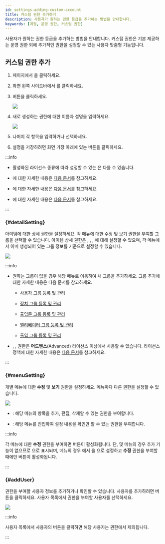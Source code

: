 ```yaml
---
id: settings-adding-custom-account
title: 커스텀 권한 추가하기
description: 사용자가 원하는 권한 등급을 추가하는 방법을 안내합니다.
keywords: [계정, 운영 권한, 커스텀 권한]
---
```


사용자가 원하는 권한 등급을 추가하는 방법을 안내합니다. 커스텀 권한은 기본 제공하는 운영 권한 외에 추가적인 권한을 설정할 수 있는 사용자 맞춤형 기능입니다.

## 커스텀 권한 추가

1. <Cmd sid='shell.header.launcher' /> 페이지에서 <Cmd sid='shell.header.setting' />을 클릭하세요.

1. 화면 왼쪽 사이드바에서 <Cmd sid='setting.menu.account.root' />를 클릭하세요.

1. <Cmd sid='setting.account.addCustomOperator' product='2' /> 버튼을 클릭하세요.

    <Image src='/img/biostarx-settings-account-add-custom-permission.png' />

1. 새로 생성하는 권한에 대한 이름과 설명을 입력하세요.

    <Image src='/img/biostarx-settings-account-add-custom-permission-details.png' />

1. 나머지 각 항목을 입력하거나 선택하세요.

1. 설정을 저장하려면 화면 가장 아래에 있는 <Cmd sid='button.apply' product='2' /> 버튼을 클릭하세요.

:::info

* 활성화된 라이선스 종류에 따라 설정할 수 있는 <Cmd sid='settings.account.menu.setting' product='2' />은 다를 수 있습니다.

* <Cmd sid='settings.account.menu.detailSetting' product='2' />에 대한 자세한 내용은 [다음 문서](#detailSetting)를 참고하세요.

* <Cmd sid='settings.account.menu.setting' product='2' />에 대한 자세한 내용은 [다음 문서](#menuSetting)를 참고하세요.

* <Cmd sid='settings.account.addUser' product='2' />에 대한 자세한 내용은 [다음 문서](#addUser)를 참고하세요.

:::


### <Cmd sid='settings.account.menu.detailSetting' product='2' className='normal' /> {#detailSetting}

아이템에 대한 상세 권한을 설정하세요. 각 메뉴에 대한 수정 및 보기 권한을 부여할 그룹을 선택할 수 있습니다. 아이템 상세 권한은 <Cmd sid='common.permission.module.userGroup' product='2' />, <Cmd sid='common.permission.module.deviceGroup' product='2' />, <Cmd sid='common.permission.module.doorGroup' product='2' />, <Cmd sid='common.permission.module.accessGroup' product='2' />에 대해 설정할 수 있으며, 각 메뉴에서 이미 생성되어 있는 그룹 정보를 기준으로 설정할 수 있습니다.

<Image src='/img/biostarx-settings-account-add-custom-permission-details-item.png' />

:::info

* 원하는 그룹이 없을 경우 해당 메뉴로 이동하여 새 그룹을 추가하세요. 그룹 추가에 대한 자세한 내용은 다음 문서를 참고하세요.

  * [사용자 그룹 등록 및 관리](user-group-manage)

  * [장치 그룹 등록 및 관리](settings-manage-device-group)

  * [출입문 그룹 등록 및 관리](settings-manage-door-group)

  * [엘리베이터 그룹 등록 및 관리](settings-manage-elevators-group)

  * [출입 그룹 등록 및 관리](settings-access-control-manage-access-group)

* <Cmd sid='common.permission.module.elevatorGroup' product='2' />, <Cmd sid='setting.account.item.advAC' product='2' />, <Cmd sid='setting.account.item.map' product='2' /> 권한은 **어드밴스**(Advanced) 라이선스 이상에서 사용할 수 있습니다. 라이선스 정책에 대한 자세한 내용은 [다음 문서](../biostar_x/licensing)를 참고하세요.

:::

### <Cmd sid='settings.account.menu.setting' product='2' className='normal' /> {#menuSetting}

개별 메뉴에 대한 **수정** 및 **보기** 권한을 설정하세요. 메뉴마다 다른 권한을 설정할 수 있습니다.

<Image src='/img/biostarx-settings-account-add-custom-permission-details-menus.png' />

* <Cmd sid='common.editRead' product='2' />: 해당 메뉴의 항목을 추가, 편집, 삭제할 수 있는 권한을 부여합니다.

* <Cmd sid='common.read' product='2' />: 해당 메뉴를 진입하여 설정 내용을 확인만 할 수 있는 권한을 부여합니다.

:::info

각 메뉴에 대한 **수정** 권한을 부여하면 <Cmd sid='button.add' product='2' /> 버튼이 활성화됩니다. 단, <Cmd sid='shell.header.dashboard' /> 및 <Cmd sid='shell.header.setting' /> 메뉴의 경우 추가 기능이 없으므로 <Cmd sid='setting.account.menu.canCreate.na' product='2' />으로 표시되며, <Cmd sid='common.permission.module.ac' product='2' /> 메뉴의 경우 <Cmd sid='settings.account.menu.detailSetting' product='2' />에서 <Cmd sid='common.permission.module.accessGroup' product='2' />을 <Cmd sid='setting.account.menu.detailPriv.allAC' product='2' />으로 설정하고 **수정** 권한을 부여할 때에만 <Cmd sid='button.add' product='2' /> 버튼이 활성화됩니다.

:::


### <Cmd sid='settings.account.addUser' product='2' className='normal' /> {#addUser}

권한을 부여할 사용자 정보를 추가하거나 확인할 수 있습니다. 사용자를 추가하려면 <Cmd sid='button.plusAdd' product='2' /> 버튼을 클릭하세요. 사용자 목록에서 권한을 부여할 사용자를 선택하세요.

<Image src='/img/biostarx-settings-account-add-custom-permission-details-users.png' />

:::info

사용자 목록에서 사용자의 <IcTrash2 /> 버튼을 클릭하면 해당 사용자는 권한에서 제외됩니다.

:::